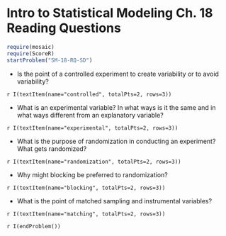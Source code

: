 Intro to Statistical Modeling Ch. 18 Reading Questions
========================================================
```r
require(mosaic)
require(ScoreR)
startProblem("SM-18-RQ-SD")
```

* Is the point of a controlled experiment to create variability or to avoid variability? 

 `r I(textItem(name="controlled", totalPts=2, rows=3))`

* What is an experimental variable?  In what ways is it the same and in what ways different from an explanatory variable? 

 `r I(textItem(name="experimental", totalPts=2, rows=3))`

* What is the purpose of randomization in conducting an experiment?  What gets randomized? 

 `r I(textItem(name="randomization", totalPts=2, rows=3))`

* Why might blocking be preferred to randomization? 

 `r I(textItem(name="blocking", totalPts=2, rows=3))`

* What is the point of matched sampling and instrumental variables? 

 `r I(textItem(name="matching", totalPts=2, rows=3))`

`r I(endProblem())`